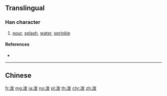 {{character info/new}}
{{also|潑}}
==Translingual==
{{Han simplified forms|潑|溌|泼|ex=y}}

===Han character===
{{Han char|rn=85|rad=水|as=05|sn=8|four=|canj=EIVE|ids=⿰氵发}}

# [[pour]], [[splash]], [[water]], [[sprinkle]]

====References====
* {{Han ref|kx=0619.121|hdz=31599.010|uh=6CFC|ud=27900}}

----

==Chinese==
{{zh-see|潑}}

[[fr:泼]]
[[mg:泼]]
[[ja:泼]]
[[no:泼]]
[[pl:泼]]
[[th:泼]]
[[chr:泼]]
[[zh:泼]]